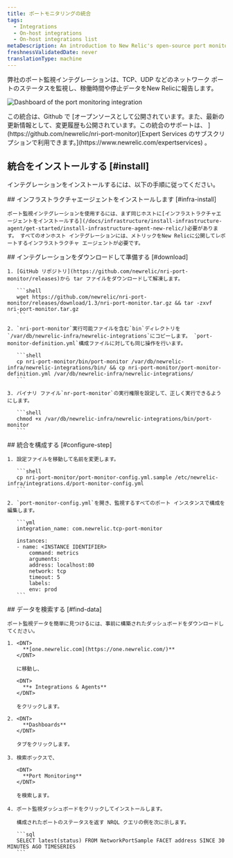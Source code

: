 ```yaml
---
title: ポートモニタリングの統合
tags:
  - Integrations
  - On-host integrations
  - On-host integrations list
metaDescription: An introduction to New Relic's open-source port monitoring integration.
freshnessValidatedDate: never
translationType: machine
---
```


弊社のポート監視インテグレーションは、TCP、UDP などのネットワーク ポートのステータスを監視し、稼働時間や停止データをNew Relicに報告します。

<img
  title="port-dashboard"
  alt="Dashboard of the port monitoring integration"
  src="/images/infrastructure_screenshot-crop_port-monitoring-dashboard.webp"
/>

<Callout variant="tip">
  この統合は、Github で [オープンソースとして公開されています。また、最新の更新情報として、変更履歴も公開されています。この統合のサポートは、 ](https://github.com/newrelic/nri-port-monitor)[Expert Services のサブスクリプションで利用できます。](https://www.newrelic.com/expertservices) 。
</Callout>

## 統合をインストールする [#install]

インテグレーションをインストールするには、以下の手順に従ってください。

<Steps>
  <Step>
    ## インフラストラクチャエージェントをインストールします [#infra-install]

    ポート監視インテグレーションを使用するには、まず同じホストに[インフラストラクチャエージェントをインストールする](/docs/infrastructure/install-infrastructure-agent/get-started/install-infrastructure-agent-new-relic/)必要があります。 すべてのオンホスト インテグレーションには、メトリックをNew Relicに公開してレポートするインフラストラクチャ エージェントが必要です。
  </Step>

  <Step>
    ## インテグレーションをダウンロードして準備する [#download]

    1. [GitHub リポジトリ](https://github.com/newrelic/nri-port-monitor/releases)から tar ファイルをダウンロードして解凍します。

       ```shell
       wget https://github.com/newrelic/nri-port-monitor/releases/download/1.3/nri-port-monitor.tar.gz && tar -zxvf nri-port-monitor.tar.gz  
       ```

    2. `nri-port-monitor`実行可能ファイルを含む`bin`ディレクトリを`/var/db/newrelic-infra/newrelic-integrations`にコピーします。 `port-monitor-definition.yml`構成ファイルに対しても同じ操作を行います。

       ```shell
       cp nri-port-monitor/bin/port-monitor /var/db/newrelic-infra/newrelic-integrations/bin/ && cp nri-port-monitor/port-monitor-definition.yml /var/db/newrelic-infra/newrelic-integrations/
       ```

    3. バイナリ ファイル`nr-port-monitor`の実行権限を設定して、正しく実行できるようにします。

       ```shell
       chmod +x /var/db/newrelic-infra/newrelic-integrations/bin/port-monitor
       ```
  </Step>

  <Step>
    ## 統合を構成する [#configure-step]

    1. 設定ファイルを移動して名前を変更します。

       ```shell
       cp nri-port-monitor/port-monitor-config.yml.sample /etc/newrelic-infra/integrations.d/port-monitor-config.yml
       ```

    2. `port-monitor-config.yml`を開き、監視するすべてのポート インスタンスで構成を編集します。

       ```yml
       integration_name: com.newrelic.tcp-port-monitor

       instances:
       - name: <INSTANCE IDENTIFIER>
           command: metrics
           arguments:
           address: localhost:80
           network: tcp
           timeout: 5
           labels:
           env: prod
       ```
  </Step>

  <Step>
    ## データを検索する [#find-data]

    ポート監視データを簡単に見つけるには、事前に構築されたダッシュボードをダウンロードしてください。

    1. <DNT>
         **[one.newrelic.com](https://one.newrelic.com/)**
       </DNT>

       に移動し、

       <DNT>
         **+ Integrations & Agents**
       </DNT>

       をクリックします。

    2. <DNT>
         **Dashboards**
       </DNT>

       タブをクリックします。

    3. 検索ボックスで、

       <DNT>
         **Port Monitoring**
       </DNT>

       を検索します。

    4. ポート監視ダッシュボードをクリックしてインストールします。

       構成されたポートのステータスを返す NRQL クエリの例を次に示します。

       ```sql
       SELECT latest(status) FROM NetworkPortSample FACET address SINCE 30 MINUTES AGO TIMESERIES
       ```
  </Step>
</Steps>
